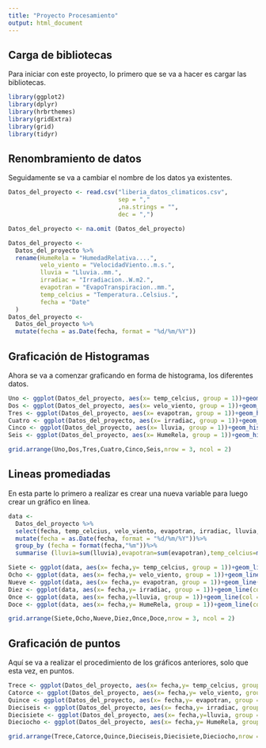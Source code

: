 ```yaml
---
title: "Proyecto Procesamiento"
output: html_document
---
```


## Carga de bibliotecas

Para iniciar con este proyecto, lo primero que se va a hacer es cargar las bibliotecas.

```r
library(ggplot2)
library(dplyr)
library(hrbrthemes)
library(gridExtra)
library(grid)
library(tidyr)
```

## Renombramiento de datos

Seguidamente se va a cambiar el nombre de los datos ya existentes.

```r
Datos_del_proyecto <- read.csv("liberia_datos_climaticos.csv",
                               sep = ","
                               ,na.strings = "",
                               dec = ",")

Datos_del_proyecto <- na.omit (Datos_del_proyecto)

Datos_del_proyecto <-
  Datos_del_proyecto %>%
  rename(HumeRela = "HumedadRelativa....",
         velo_viento = "VelocidadViento..m.s.",
         lluvia = "Lluvia..mm.",
         irradiac = "Irradiacion..W.m2.",
         evapotran = "EvapoTranspiracion..mm.",
         temp_celcius = "Temperatura..Celsius.",
         fecha = "Date"
  )
Datos_del_proyecto <-
  Datos_del_proyecto %>%
  mutate(fecha = as.Date(fecha, format = "%d/%m/%Y"))
```

## Graficación de Histogramas

Ahora se va a comenzar graficando en forma de histograma, los diferentes datos.

```r
Uno <- ggplot(Datos_del_proyecto, aes(x= temp_celcius, group = 1))+geom_histogram(col = "#66CC99",fill = "#99FFCC")
Dos <- ggplot(Datos_del_proyecto, aes(x= velo_viento, group = 1))+geom_histogram(col = "#330033",fill = "#660066")
Tres <- ggplot(Datos_del_proyecto, aes(x= evapotran, group = 1))+geom_histogram(col = "#FFFF00", fill = "#FFFF99")
Cuatro <- ggplot(Datos_del_proyecto, aes(x= irradiac, group = 1))+geom_histogram(col = "#33cc66", fill = "#009966")
Cinco <- ggplot(Datos_del_proyecto, aes(x= lluvia, group = 1))+geom_histogram(col = "#000033", fill = "#000066")
Seis <- ggplot(Datos_del_proyecto, aes(x= HumeRela, group = 1))+geom_histogram(col = "#FF3300",fill = "#CC3300")

grid.arrange(Uno,Dos,Tres,Cuatro,Cinco,Seis,nrow = 3, ncol = 2)
```

## Lineas promediadas

En esta parte lo primero a realizar es crear una nueva variable para luego crear un gráfico en línea.

```r
data <-
  Datos_del_proyecto %>%
  select(fecha, temp_celcius, velo_viento, evapotran, irradiac, lluvia, HumeRela)%>%
  mutate(fecha = as.Date(fecha, format = "%d/%m/%Y"))%>%
  group_by (fecha = format(fecha,"%m"))%>%
  summarise (lluvia=sum(lluvia),evapotran=sum(evapotran),temp_celcius=mean(temp_celcius),velo_viento=mean(velo_viento),HumeRela=mean(HumeRela),irradiac=mean(irradiac))

Siete <- ggplot(data, aes(x= fecha,y= temp_celcius, group = 1))+geom_line(col = "#99CC00")
Ocho <- ggplot(data, aes(x= fecha,y= velo_viento, group = 1))+geom_line(col = "#FF3399")
Nueve <- ggplot(data, aes(x= fecha,y= evapotran, group = 1))+geom_line(col = "#CC0000")
Diez <- ggplot(data, aes(x= fecha,y= irradiac, group = 1))+geom_line(col = "#CCCCFF")
Once <- ggplot(data, aes(x= fecha,y=lluvia, group = 1))+geom_line(col = "#003366")
Doce <- ggplot(data, aes(x= fecha,y= HumeRela, group = 1))+geom_line(col = "#669900")

grid.arrange(Siete,Ocho,Nueve,Diez,Once,Doce,nrow = 3, ncol = 2)
```

## Graficación de puntos

Aquí se va a realizar el procedimiento de los gráficos anteriores, solo que esta vez, en puntos.

```r
Trece <- ggplot(Datos_del_proyecto, aes(x= fecha,y= temp_celcius, group = 1))+geom_point(col = "#99CC00")
Catorce <- ggplot(Datos_del_proyecto, aes(x= fecha,y= velo_viento, group = 1))+geom_point(col = "#FF3399")
Quince <- ggplot(Datos_del_proyecto, aes(x= fecha,y= evapotran, group = 1))+geom_point(col = "#CC0000")
Dieciseis <- ggplot(Datos_del_proyecto, aes(x= fecha,y= irradiac, group = 1))+geom_point(col = "#CCCCFF")
Diecisiete <- ggplot(Datos_del_proyecto, aes(x= fecha,y=lluvia, group = 1))+geom_point(col = "#003366")
Dieciocho <- ggplot(Datos_del_proyecto, aes(x= fecha,y= HumeRela, group = 1))+geom_point(col = "#669900")

grid.arrange(Trece,Catorce,Quince,Dieciseis,Diecisiete,Dieciocho,nrow = 3, ncol = 2)
```
